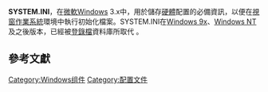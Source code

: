 {{Expand language|1=en|time=2020-08-29T10:25:54+00:00}}
{{noteTA|G1=IT}}
'''SYSTEM.INI'''，在[[微軟|微軟]]Windows 3.x中，用於儲存[[硬體|硬體]]配置的必備資訊，以便在[[視窗作業系統|視窗作業系統]]環境中執行初始化檔案。SYSTEM.INI在[[Windows_9x|Windows 9x]]、[[Windows_NT|Windows NT]]及之後版本，已經被[[登錄檔|登錄檔]]資料庫所取代 。{{r|電腦字典}}

==參考文獻==
{{reflist|refs=
<ref name="電腦字典">{{cite book | language =zh  | author = Microsoft press | title = 微軟電腦字典第五版 | date =2002-10 | publisher = 文魁資訊股份有限公司 | isbn = 957-466-655-7  | pages = S-70 }}</ref>
}}

{{Windows-stub}}
[[Category:Windows组件|Category:Windows组件]]
[[Category:配置文件|Category:配置文件]]